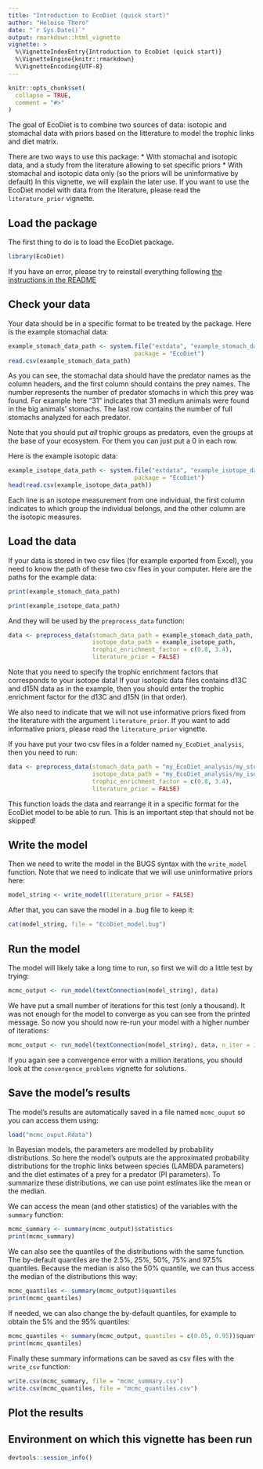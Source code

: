 ```yaml
---
title: "Introduction to EcoDiet (quick start)"
author: "Heloise Thero"
date: "`r Sys.Date()`"
output: rmarkdown::html_vignette
vignette: >
  %\VignetteIndexEntry{Introduction to EcoDiet (quick start)}
  %\VignetteEngine{knitr::rmarkdown}
  %\VignetteEncoding{UTF-8}
---
```


```r
knitr::opts_chunk$set(
  collapse = TRUE,
  comment = "#>"
)
```

The goal of EcoDiet is to combine two sources of data: isotopic and stomachal data with priors based on the litterature to model the trophic links and diet matrix.

There are two ways to use this package:
* With stomachal and isotopic data, and a study from the literature allowing to set specific priors
* With stomachal and isotopic data only (so the priors will be uninformative by default)
In this vignette, we will explain the later use. If you want to use the EcoDiet model with data from the literature, please read the `literature_prior` vignette.

## Load the package

The first thing to do is to load the EcoDiet package.

```r
library(EcoDiet)
```

If you have an error, please try to reinstall everything following [the instructions in the README](https://github.com/heloisethero/EcoDiet/blob/master/README.md)

## Check your data

Your data should be in a specific format to be treated by the package. Here is the example stomachal data:

```r
example_stomach_data_path <- system.file("extdata", "example_stomach_data.csv",
                                    package = "EcoDiet")
read.csv(example_stomach_data_path)
```

As you can see, the stomachal data should have the predator names as the column headers, and the first column should contains the prey names. The number represents the number of predator stomachs in which this prey was found. For example here "31" indicates that 31 medium animals were found in the big animals' stomachs. The last row contains the number of full stomachs analyzed for each predator.

Note that you should put *all* trophic groups as predators, even the groups at the base of your ecosystem. For them you can just put a 0 in each row.

Here is the example isotopic data:

```r
example_isotope_data_path <- system.file("extdata", "example_isotope_data.csv",
                                    package = "EcoDiet")
head(read.csv(example_isotope_data_path))
```

Each line is an isotope measurement from one individual, the first column indicates to which group the individual belongs, and the other column are the isotopic measures.

## Load the data

If your data is stored in two csv files (for example exported from Excel), you need to know the path of these two csv files in your computer. Here are the paths for the example data: 
```r
print(example_stomach_data_path)
```
```r
print(example_isotope_data_path)
```

And they will be used by the `preprocess_data` function:
```r
data <- preprocess_data(stomach_data_path = example_stomach_data_path, 
                        isotope_data_path = example_isotope_path,
                        trophic_enrichment_factor = c(0.8, 3.4),
                        literature_prior = FALSE)
```

Note that you need to specify the trophic enrichment factors that corresponds to your isotope data! If your isotopic data files contains d13C and d15N data as in the example, then you should enter the trophic enrichment factor for the d13C and d15N (in that order).

We also need to indicate that we will not use informative priors fixed from the literature with the argument `literature_prior`. If you want to add informative priors, please read the `literature_prior` vignette.

If you have put your two csv files in a folder named `my_EcoDiet_analysis`, then you need to run:

```r
data <- preprocess_data(stomach_data_path = "my_EcoDiet_analysis/my_stomach_data.csv", 
                        isotope_data_path = "my_EcoDiet_analysis/my_isotope_data.csv",
                        trophic_enrichment_factor = c(0.8, 3.4),
                        literature_prior = FALSE)
```

This function loads the data and rearrange it in a specific format for the EcoDiet model to be able to run. This is an important step that should not be skipped!

## Write the model

Then we need to write the model in the BUGS syntax with the `write_model` function. Note that we need to indicate that we will use uninformative priors here:

```r
model_string <- write_model(literature_prior = FALSE)
```

After that, you can save the model in a .bug file to keep it:

```r
cat(model_string, file = "EcoDiet_model.bug")
```

## Run the model

The model will likely take a long time to run, so first we will do a little test by trying:
```r
mcmc_output <- run_model(textConnection(model_string), data)
```

We have put a small number of iterations for this test (only a thousand). It was not enough for the model to converge as you can see from the printed message. So now you should now re-run your model with a higher number of iterations:
```r
mcmc_output <- run_model(textConnection(model_string), data, n_iter = 1e+06)
```

If you again see a convergence error with a million iterations, you should look at the `convergence_problems` vignette for solutions.

## Save the model's results

The model's results are automatically saved in a file named `mcmc_ouput` so you can access them using:
```r
load("mcmc_ouput.Rdata")
```

In Bayesian models, the parameters are modelled by probability distributions. So here the model's outputs are the approximated probability distributions for the trophic links between species (LAMBDA parameters) and the diet estimates of a prey for a predator (PI parameters). To summarize these distributions, we can use point estimates like the mean or the median.

We can access the mean (and other statistics) of the variables with the `summary` function:

```r
mcmc_summary <- summary(mcmc_output)$statistics
print(mcmc_summary)
```

We can also see the quantiles of the distributions with the same function. The by-default quantiles are the 2.5%, 25%, 50%, 75% and 97.5% quantiles. Because the median is also the 50% quantile, we can thus access the median of the distributions this way:

```r
mcmc_quantiles <- summary(mcmc_output)$quantiles
print(mcmc_quantiles)
```

If needed, we can also change the by-default quantiles, for example to obtain the 5% and the 95% quantiles:

```r
mcmc_quantiles <- summary(mcmc_output, quantiles = c(0.05, 0.95))$quantiles
print(mcmc_quantiles)
```

Finally these summary informations can be saved as csv files with the `write_csv` function:

```r
write.csv(mcmc_summary, file = "mcmc_summary.csv")
write.csv(mcmc_quantiles, file = "mcmc_quantiles.csv")
```

## Plot the results

## Environment on which this vignette has been run

```r
devtools::session_info()
```

